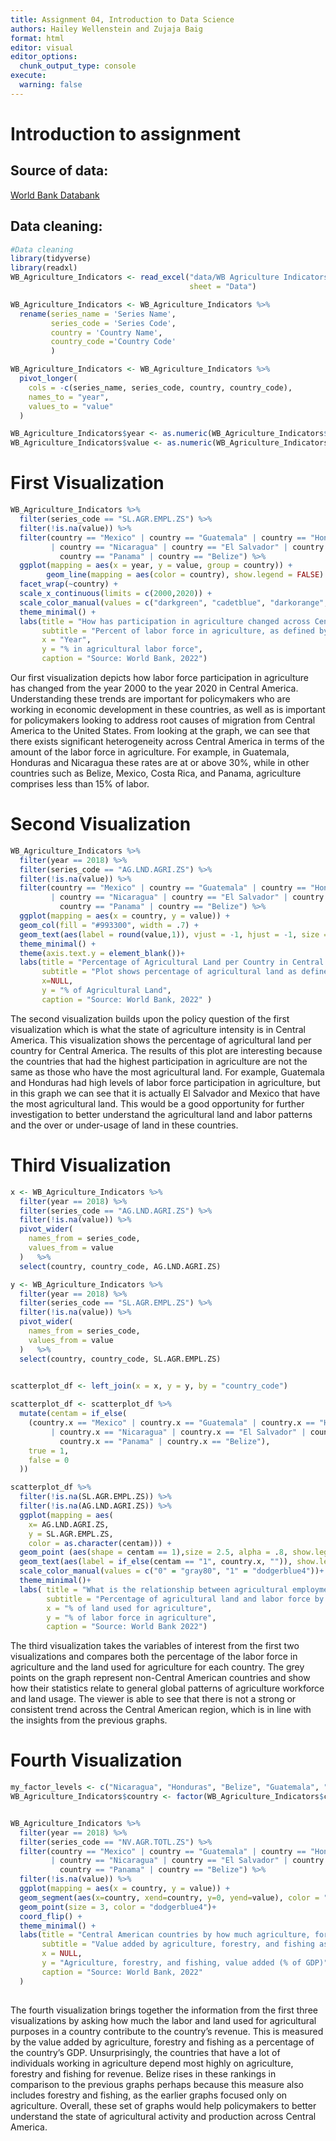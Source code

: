 ```yaml
---
title: Assignment 04, Introduction to Data Science
authors: Hailey Wellenstein and Zujaja Baig
format: html
editor: visual
editor_options: 
  chunk_output_type: console
execute: 
  warning: false
---
```


# Introduction to assignment

## Source of data:

[World Bank Databank](https://databank.worldbank.org/reports.aspx?source=2&Topic=1)

## Data cleaning:

```r
#Data cleaning
library(tidyverse)
library(readxl)
WB_Agriculture_Indicators <- read_excel("data/WB Agriculture Indicators.xlsx", 
                                        sheet = "Data")

WB_Agriculture_Indicators <- WB_Agriculture_Indicators %>%
  rename(series_name = 'Series Name',
         series_code = 'Series Code',
         country = 'Country Name',
         country_code ='Country Code' 
         )

WB_Agriculture_Indicators <- WB_Agriculture_Indicators %>%
  pivot_longer(
    cols = -c(series_name, series_code, country, country_code),
    names_to = "year",
    values_to = "value"
  )

WB_Agriculture_Indicators$year <- as.numeric(WB_Agriculture_Indicators$year)
WB_Agriculture_Indicators$value <- as.numeric(WB_Agriculture_Indicators$value)


```

# First Visualization


```r

WB_Agriculture_Indicators %>%
  filter(series_code == "SL.AGR.EMPL.ZS") %>%
  filter(!is.na(value)) %>%
  filter(country == "Mexico" | country == "Guatemala" | country == "Honduras" 
         | country == "Nicaragua" | country == "El Salvador" | country == "Costa Rica" |
           country == "Panama" | country == "Belize") %>%
  ggplot(mapping = aes(x = year, y = value, group = country)) +
        geom_line(mapping = aes(color = country), show.legend = FALSE) +
  facet_wrap(~country) +
  scale_x_continuous(limits = c(2000,2020)) +
  scale_color_manual(values = c("darkgreen", "cadetblue", "darkorange", "brown4", "darkblue", "darkgoldenrod", "darkorchid4", "gray44"))+
  theme_minimal() +
  labs(title = "How has participation in agriculture changed across Central America?",
       subtitle = "Percent of labor force in agriculture, as defined by the International Labor Organization, from 2000-2020",
       x = "Year",
       y = "% in agricultural labor force",
       caption = "Source: World Bank, 2022")
```
Our first visualization depicts how labor force participation in agriculture has changed from the year 2000 to the year 2020 in Central America. Understanding these trends are important for policymakers who are working in economic development in these countries, as well as is important for policymakers looking to address root causes of migration from Central America to the United States. From looking at the graph, we can see that there exists significant heterogeneity across Central America in terms of the amount of the labor force in agriculture. For example, in Guatemala, Honduras and Nicaragua these rates are at or above 30%, while in other countries such as Belize, Mexico, Costa Rica, and Panama, agriculture comprises less than 15% of labor.


# Second Visualization

```r
WB_Agriculture_Indicators %>%
  filter(year == 2018) %>%
  filter(series_code == "AG.LND.AGRI.ZS") %>%  
  filter(!is.na(value)) %>%
  filter(country == "Mexico" | country == "Guatemala" | country == "Honduras" 
         | country == "Nicaragua" | country == "El Salvador" | country == "Costa Rica" |
           country == "Panama" | country == "Belize") %>%
  ggplot(mapping = aes(x = country, y = value)) +
  geom_col(fill = "#993300", width = .7) +
  geom_text(aes(label = round(value,1)), vjust = -1, hjust = -1, size = 4) +
  theme_minimal() + 
  theme(axis.text.y = element_blank())+
  labs(title = "Percentage of Agricultural Land per Country in Central America",
       subtitle = "Plot shows percentage of agricultural land as defined by the Food and Agriculture\n Organization, for the year 2018.",
       x=NULL,
       y = "% of Agricultural Land",
       caption = "Source: World Bank, 2022" )
```

The second visualization builds upon the policy question of the first visualization which is what the state of agriculture intensity is in Central America. This visualization shows the percentage of agricultural land per country for Central America. The results of this plot are interesting because the countries that had the highest participation in agriculture are not the same as those who have the most agricultural land. For example, Guatemala and Honduras had high levels of labor force participation in agriculture, but in this graph we can see that it is actually El Salvador and Mexico that have the most agricultural land. This would be a good opportunity for further investigation to better understand the agricultural land and labor patterns and the over or under-usage of land in these countries.

# Third Visualization 

```r
x <- WB_Agriculture_Indicators %>%
  filter(year == 2018) %>%
  filter(series_code == "AG.LND.AGRI.ZS") %>%
  filter(!is.na(value)) %>%
  pivot_wider(
    names_from = series_code,
    values_from = value
  )   %>%
  select(country, country_code, AG.LND.AGRI.ZS) 

y <- WB_Agriculture_Indicators %>%
  filter(year == 2018) %>%
  filter(series_code == "SL.AGR.EMPL.ZS") %>%
  filter(!is.na(value)) %>%
  pivot_wider(
    names_from = series_code,
    values_from = value
  )   %>%
  select(country, country_code, SL.AGR.EMPL.ZS) 
  

scatterplot_df <- left_join(x = x, y = y, by = "country_code")

scatterplot_df <- scatterplot_df %>% 
  mutate(centam = if_else(
    (country.x == "Mexico" | country.x == "Guatemala" | country.x == "Honduras" 
         | country.x == "Nicaragua" | country.x == "El Salvador" | country.x == "Costa Rica" |
           country.x == "Panama" | country.x == "Belize"),
    true = 1,
    false = 0
  ))

scatterplot_df %>%
  filter(!is.na(SL.AGR.EMPL.ZS)) %>%
  filter(!is.na(AG.LND.AGRI.ZS)) %>%
  ggplot(mapping = aes(
    x= AG.LND.AGRI.ZS, 
    y = SL.AGR.EMPL.ZS,
    color = as.character(centam))) +
  geom_point (aes(shape = centam == 1),size = 2.5, alpha = .8, show.legend = FALSE) +
  geom_text(aes(label = if_else(centam == "1", country.x, "")), show.legend = FALSE, vjust = -1)+
  scale_color_manual(values = c("0" = "gray80", "1" = "dodgerblue4"))+
  theme_minimal()+
  labs( title = "What is the relationship between agricultural employment and land used for agriculture in\n Central America?",
        subtitle = "Percentage of agricultural land and labor force by country for the year 2018. Definitions of labor force as defined \nby the International Labor Organization and definition of agricultural land as defined by the Food and Agriculture \nOrganization.",
        x = "% of land used for agriculture",
        y = "% of labor force in agriculture",
        caption = "Source: World Bank 2022")

```

The third visualization takes the variables of interest from the first two visualizations and compares both the percentage of the labor force in agriculture and the land used for agriculture for each country. The grey points on the graph represent non-Central American countries and show how their statistics relate to general global patterns of agriculture workforce and land usage. The viewer is able to see that there is not a strong or consistent trend across the Central American region, which is in line with the insights from the previous graphs. 

# Fourth Visualization

```r

my_factor_levels <- c("Nicaragua", "Honduras", "Belize", "Guatemala", "El Salvador", "Costa Rica", "Mexico", "Panama")
WB_Agriculture_Indicators$country <- factor(WB_Agriculture_Indicators$country, levels = my_factor_levels)


WB_Agriculture_Indicators %>%
  filter(year == 2018) %>%
  filter(series_code == "NV.AGR.TOTL.ZS") %>% 
  filter(country == "Mexico" | country == "Guatemala" | country == "Honduras" 
         | country == "Nicaragua" | country == "El Salvador" | country == "Costa Rica" |
           country == "Panama" | country == "Belize") %>%
  filter(!is.na(value)) %>%
  ggplot(mapping = aes(x = country, y = value)) +
  geom_segment(aes(x=country, xend=country, y=0, yend=value), color = "grey") +
  geom_point(size = 3, color = "dodgerblue4")+
  coord_flip() +
  theme_minimal() +
  labs(title = "Central American countries by how much agriculture, forestry, and fishing contribute \nto GDP.",
       subtitle = "Value added by agriculture, forestry, and fishing as a percent of the country's GDP, for the year 2018.",
       x = NULL,
       y = "Agriculture, forestry, and fishing, value added (% of GDP)",
       caption = "Source: World Bank, 2022"
  )
  
```

The fourth visualization brings together the information from the first three visualizations by asking how much the labor and land used for agricultural purposes in a country contribute to the country's revenue. This is measured by the value added by agriculture, forestry and fishing as a percentage of the country's GDP. Unsurprisingly, the countries that have a lot of individuals working in agriculture depend most highly on agriculture, forestry and fishing for revenue. Belize rises in these rankings in comparison to the previous graphs perhaps because this measure also includes forestry and fishing, as the earlier graphs focused only on agriculture. Overall, these set of graphs would help policymakers to better understand the state of agricultural activity and production across Central America. 




